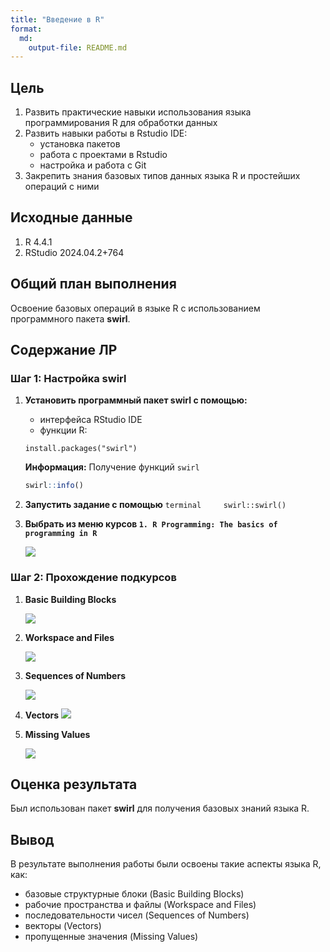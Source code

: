 ```yaml
---
title: "Введение в R"
format: 
  md:
    output-file: README.md
---
```


## Цель

1.  Развить практические навыки использования языка программирования R для обработки данных
2.  Развить навыки работы в Rstudio IDE:
    -   установка пакетов
    -   работа с проектами в Rstudio
    -   настройка и работа с Git
3.  Закрепить знания базовых типов данных языка R и простейших операций с ними

## ️Исходные данные

1.  R 4.4.1
2.  RStudio 2024.04.2+764

## ️Общий план выполнения

Освоение базовых операций в языке R с использованием программного пакета **swirl**.

## Содержание ЛР

### Шаг 1: Настройка swirl

1.  **Установить программный пакет swirl с помощью:**
    - интерфейса RStudio IDE
    - функции R:
    ```terminal
    install.packages("swirl")
    ```
    
    ::: info
    **Информация:** Получение функций `swirl`
    ```r
    swirl::info()
    ```
    :::
2.  **Запустить задание с помощью**
    ```terminal
    swirl::swirl()
    ```
3.  **Выбрать из меню курсов `1. R Programming: The basics of programming in R`**

    ![](./images/1.png)

### Шаг 2: Прохождение подкурсов

1.  **Basic Building Blocks**

    ![](./images/2.png)
2.  **Workspace and Files**

    ![](./images/3.png)
3.  **Sequences of Numbers**

    ![](./images/4.png)
4.  **Vectors**
    ![](./images/5.png)
5.  **Missing Values**

    ![](./images/6.png)

## ️Оценка результата

Был использован пакет **swirl** для получения базовых знаний языка R.

## ️Вывод

В результате выполнения работы были освоены такие аспекты языка R, как:

+ базовые структурные блоки (Basic Building Blocks)
+ рабочие пространства и файлы (Workspace and Files)
+ последовательности чисел (Sequences of Numbers)
+ векторы (Vectors)
+ пропущенные значения (Missing Values)
